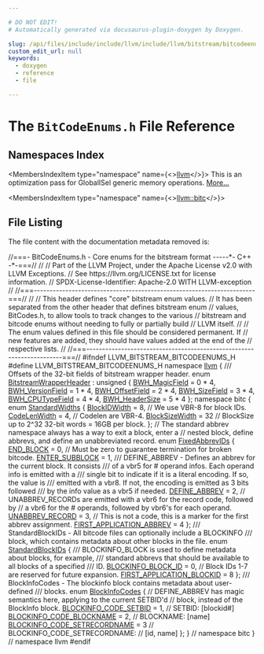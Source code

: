```yaml
---

# DO NOT EDIT!
# Automatically generated via docusaurus-plugin-doxygen by Doxygen.

slug: /api/files/include/include/llvm/include/llvm/bitstream/bitcodeenums-h
custom_edit_url: null
keywords:
  - doxygen
  - reference
  - file

---
```





# The `BitCodeEnums.h` File Reference

<DoxygenPage pluginConfig={pluginConfig}>



## Namespaces Index

<MembersIndex>

<MembersIndexItem
  type="namespace"
  name={<><a href="/docs/api/namespaces/llvm">llvm</a></>}>
This is an optimization pass for GlobalISel generic memory operations. <a href="/docs/api/namespaces/llvm/#details">More...</a>
</MembersIndexItem>

<MembersIndexItem
  type="namespace"
  name={<><a href="/docs/api/namespaces/llvm/bitc">llvm::bitc</a></>}>
</MembersIndexItem>

</MembersIndex>


## File Listing

The file content with the documentation metadata removed is:

<ProgramListing>

<Link id="l00001" /><CodeLine lineNumber="1"><Highlight kind="comment">//===- BitCodeEnums.h - Core enums for the bitstream format -----&#42;- C++ -&#42;-===//</Highlight><Highlight kind="normal"></Highlight></CodeLine>
<Link id="l00002" /><CodeLine lineNumber="2"><Highlight kind="normal"></Highlight><Highlight kind="comment">//</Highlight><Highlight kind="normal"></Highlight></CodeLine>
<Link id="l00003" /><CodeLine lineNumber="3"><Highlight kind="normal"></Highlight><Highlight kind="comment">// Part of the LLVM Project, under the Apache License v2.0 with LLVM Exceptions.</Highlight><Highlight kind="normal"></Highlight></CodeLine>
<Link id="l00004" /><CodeLine lineNumber="4"><Highlight kind="normal"></Highlight><Highlight kind="comment">// See https://llvm.org/LICENSE.txt for license information.</Highlight><Highlight kind="normal"></Highlight></CodeLine>
<Link id="l00005" /><CodeLine lineNumber="5"><Highlight kind="normal"></Highlight><Highlight kind="comment">// SPDX-License-Identifier: Apache-2.0 WITH LLVM-exception</Highlight><Highlight kind="normal"></Highlight></CodeLine>
<Link id="l00006" /><CodeLine lineNumber="6"><Highlight kind="normal"></Highlight><Highlight kind="comment">//</Highlight><Highlight kind="normal"></Highlight></CodeLine>
<Link id="l00007" /><CodeLine lineNumber="7"><Highlight kind="normal"></Highlight><Highlight kind="comment">//===----------------------------------------------------------------------===//</Highlight><Highlight kind="normal"></Highlight></CodeLine>
<Link id="l00008" /><CodeLine lineNumber="8"><Highlight kind="normal"></Highlight><Highlight kind="comment">//</Highlight><Highlight kind="normal"></Highlight></CodeLine>
<Link id="l00009" /><CodeLine lineNumber="9"><Highlight kind="normal"></Highlight><Highlight kind="comment">// This header defines &quot;core&quot; bitstream enum values.</Highlight><Highlight kind="normal"></Highlight></CodeLine>
<Link id="l00010" /><CodeLine lineNumber="10"><Highlight kind="normal"></Highlight><Highlight kind="comment">// It has been separated from the other header that defines bitstream enum</Highlight><Highlight kind="normal"></Highlight></CodeLine>
<Link id="l00011" /><CodeLine lineNumber="11"><Highlight kind="normal"></Highlight><Highlight kind="comment">// values, BitCodes.h, to allow tools to track changes to the various</Highlight><Highlight kind="normal"></Highlight></CodeLine>
<Link id="l00012" /><CodeLine lineNumber="12"><Highlight kind="normal"></Highlight><Highlight kind="comment">// bitstream and bitcode enums without needing to fully or partially build</Highlight><Highlight kind="normal"></Highlight></CodeLine>
<Link id="l00013" /><CodeLine lineNumber="13"><Highlight kind="normal"></Highlight><Highlight kind="comment">// LLVM itself.</Highlight><Highlight kind="normal"></Highlight></CodeLine>
<Link id="l00014" /><CodeLine lineNumber="14"><Highlight kind="normal"></Highlight><Highlight kind="comment">//</Highlight><Highlight kind="normal"></Highlight></CodeLine>
<Link id="l00015" /><CodeLine lineNumber="15"><Highlight kind="normal"></Highlight><Highlight kind="comment">// The enum values defined in this file should be considered permanent.  If</Highlight><Highlight kind="normal"></Highlight></CodeLine>
<Link id="l00016" /><CodeLine lineNumber="16"><Highlight kind="normal"></Highlight><Highlight kind="comment">// new features are added, they should have values added at the end of the</Highlight><Highlight kind="normal"></Highlight></CodeLine>
<Link id="l00017" /><CodeLine lineNumber="17"><Highlight kind="normal"></Highlight><Highlight kind="comment">// respective lists.</Highlight><Highlight kind="normal"></Highlight></CodeLine>
<Link id="l00018" /><CodeLine lineNumber="18"><Highlight kind="normal"></Highlight><Highlight kind="comment">//</Highlight><Highlight kind="normal"></Highlight></CodeLine>
<Link id="l00019" /><CodeLine lineNumber="19"><Highlight kind="normal"></Highlight><Highlight kind="comment">//===----------------------------------------------------------------------===//</Highlight><Highlight kind="normal"></Highlight></CodeLine>
<Link id="l00020" /><CodeLine lineNumber="20"><Highlight kind="normal"></Highlight></CodeLine>
<Link id="l00021" /><CodeLine lineNumber="21"><Highlight kind="normal"></Highlight><Highlight kind="preprocessor">#ifndef LLVM&#95;BITSTREAM&#95;BITCODEENUMS&#95;H</Highlight><Highlight kind="normal"></Highlight></CodeLine>
<Link id="l00022" /><CodeLine lineNumber="22"><Highlight kind="normal"></Highlight><Highlight kind="preprocessor">#define LLVM&#95;BITSTREAM&#95;BITCODEENUMS&#95;H</Highlight><Highlight kind="normal"></Highlight></CodeLine>
<Link id="l00023" /><CodeLine lineNumber="23"><Highlight kind="normal"></Highlight></CodeLine>
<Link id="l00024" /><CodeLine lineNumber="24"><Highlight kind="normal"></Highlight><Highlight kind="keyword">namespace </Highlight><Highlight kind="normal"><a href="/docs/api/namespaces/llvm">llvm</a> &#123;</Highlight><Highlight kind="comment"></Highlight></CodeLine>
<Link id="l00025" /><CodeLine lineNumber="25"><Highlight kind="comment">/// Offsets of the 32-bit fields of bitstream wrapper header.</Highlight><Highlight kind="normal"></Highlight></CodeLine>
<Link id="l00026" /><CodeLine lineNumber="26" lineLink="/docs/api/namespaces/llvm/#a35ecf782614a4d3dd4fce5c373c25be5"><Highlight kind="normal"></Highlight><Highlight kind="keyword">enum</Highlight><Highlight kind="normal"> <a href="/docs/api/namespaces/llvm/#a35ecf782614a4d3dd4fce5c373c25be5">BitstreamWrapperHeader</a> : </Highlight><Highlight kind="keywordtype">unsigned</Highlight><Highlight kind="normal"> &#123;</Highlight></CodeLine>
<Link id="l00027" /><CodeLine lineNumber="27" lineLink="/docs/api/namespaces/llvm/#a35ecf782614a4d3dd4fce5c373c25be5a985f1ac192423bce1eff2bdebf87cb2d"><Highlight kind="normal">  <a href="/docs/api/namespaces/llvm/#a35ecf782614a4d3dd4fce5c373c25be5a985f1ac192423bce1eff2bdebf87cb2d">BWH&#95;MagicField</a> = 0 &#42; 4,</Highlight></CodeLine>
<Link id="l00028" /><CodeLine lineNumber="28" lineLink="/docs/api/namespaces/llvm/#a35ecf782614a4d3dd4fce5c373c25be5a7ea126f72d3dab30cb47c6dac4b727ec"><Highlight kind="normal">  <a href="/docs/api/namespaces/llvm/#a35ecf782614a4d3dd4fce5c373c25be5a7ea126f72d3dab30cb47c6dac4b727ec">BWH&#95;VersionField</a> = 1 &#42; 4,</Highlight></CodeLine>
<Link id="l00029" /><CodeLine lineNumber="29" lineLink="/docs/api/namespaces/llvm/#a35ecf782614a4d3dd4fce5c373c25be5a294c560891082c28141beb9cd0b6c774"><Highlight kind="normal">  <a href="/docs/api/namespaces/llvm/#a35ecf782614a4d3dd4fce5c373c25be5a294c560891082c28141beb9cd0b6c774">BWH&#95;OffsetField</a> = 2 &#42; 4,</Highlight></CodeLine>
<Link id="l00030" /><CodeLine lineNumber="30" lineLink="/docs/api/namespaces/llvm/#a35ecf782614a4d3dd4fce5c373c25be5ac93160dde10ce8f4f14af2a05c3f781f"><Highlight kind="normal">  <a href="/docs/api/namespaces/llvm/#a35ecf782614a4d3dd4fce5c373c25be5ac93160dde10ce8f4f14af2a05c3f781f">BWH&#95;SizeField</a> = 3 &#42; 4,</Highlight></CodeLine>
<Link id="l00031" /><CodeLine lineNumber="31" lineLink="/docs/api/namespaces/llvm/#a35ecf782614a4d3dd4fce5c373c25be5aa9197279828bc3d9c496e12ddef7cebb"><Highlight kind="normal">  <a href="/docs/api/namespaces/llvm/#a35ecf782614a4d3dd4fce5c373c25be5aa9197279828bc3d9c496e12ddef7cebb">BWH&#95;CPUTypeField</a> = 4 &#42; 4,</Highlight></CodeLine>
<Link id="l00032" /><CodeLine lineNumber="32" lineLink="/docs/api/namespaces/llvm/#a35ecf782614a4d3dd4fce5c373c25be5aa0bac122dc15039041afae282817da50"><Highlight kind="normal">  <a href="/docs/api/namespaces/llvm/#a35ecf782614a4d3dd4fce5c373c25be5aa0bac122dc15039041afae282817da50">BWH&#95;HeaderSize</a> = 5 &#42; 4</Highlight></CodeLine>
<Link id="l00033" /><CodeLine lineNumber="33"><Highlight kind="normal">&#125;;</Highlight></CodeLine>
<Link id="l00034" /><CodeLine lineNumber="34"><Highlight kind="normal"></Highlight></CodeLine>
<Link id="l00035" /><CodeLine lineNumber="35"><Highlight kind="normal"></Highlight><Highlight kind="keyword">namespace </Highlight><Highlight kind="normal">bitc &#123;</Highlight></CodeLine>
<Link id="l00036" /><CodeLine lineNumber="36" lineLink="/docs/api/namespaces/llvm/bitc/#a9bbccfa3e710e59b93cc5a5bf8908cf9"><Highlight kind="normal"></Highlight><Highlight kind="keyword">enum</Highlight><Highlight kind="normal"> <a href="/docs/api/namespaces/llvm/bitc/#a9bbccfa3e710e59b93cc5a5bf8908cf9">StandardWidths</a> &#123;</Highlight></CodeLine>
<Link id="l00037" /><CodeLine lineNumber="37" lineLink="/docs/api/namespaces/llvm/bitc/#a9bbccfa3e710e59b93cc5a5bf8908cf9a4ae63f558586ca60ba786b672433ed5b"><Highlight kind="normal">  <a href="/docs/api/namespaces/llvm/bitc/#a9bbccfa3e710e59b93cc5a5bf8908cf9a4ae63f558586ca60ba786b672433ed5b">BlockIDWidth</a> = 8,   </Highlight><Highlight kind="comment">// We use VBR-8 for block IDs.</Highlight><Highlight kind="normal"></Highlight></CodeLine>
<Link id="l00038" /><CodeLine lineNumber="38" lineLink="/docs/api/namespaces/llvm/bitc/#a9bbccfa3e710e59b93cc5a5bf8908cf9a81e88c5ec4ef96d2e57203df2ca9c7f8"><Highlight kind="normal">  <a href="/docs/api/namespaces/llvm/bitc/#a9bbccfa3e710e59b93cc5a5bf8908cf9a81e88c5ec4ef96d2e57203df2ca9c7f8">CodeLenWidth</a> = 4,   </Highlight><Highlight kind="comment">// Codelen are VBR-4.</Highlight><Highlight kind="normal"></Highlight></CodeLine>
<Link id="l00039" /><CodeLine lineNumber="39" lineLink="/docs/api/namespaces/llvm/bitc/#a9bbccfa3e710e59b93cc5a5bf8908cf9aa1212eb73e20141e515bcf2f6cba192b"><Highlight kind="normal">  <a href="/docs/api/namespaces/llvm/bitc/#a9bbccfa3e710e59b93cc5a5bf8908cf9aa1212eb73e20141e515bcf2f6cba192b">BlockSizeWidth</a> = 32 </Highlight><Highlight kind="comment">// BlockSize up to 2^32 32-bit words = 16GB per block.</Highlight><Highlight kind="normal"></Highlight></CodeLine>
<Link id="l00040" /><CodeLine lineNumber="40"><Highlight kind="normal">&#125;;</Highlight></CodeLine>
<Link id="l00041" /><CodeLine lineNumber="41"><Highlight kind="normal"></Highlight></CodeLine>
<Link id="l00042" /><CodeLine lineNumber="42"><Highlight kind="normal"></Highlight><Highlight kind="comment">// The standard abbrev namespace always has a way to exit a block, enter a</Highlight><Highlight kind="normal"></Highlight></CodeLine>
<Link id="l00043" /><CodeLine lineNumber="43"><Highlight kind="normal"></Highlight><Highlight kind="comment">// nested block, define abbrevs, and define an unabbreviated record.</Highlight><Highlight kind="normal"></Highlight></CodeLine>
<Link id="l00044" /><CodeLine lineNumber="44" lineLink="/docs/api/namespaces/llvm/bitc/#ab7a76f80792b96a4291e2d1dd1403887"><Highlight kind="normal"></Highlight><Highlight kind="keyword">enum</Highlight><Highlight kind="normal"> <a href="/docs/api/namespaces/llvm/bitc/#ab7a76f80792b96a4291e2d1dd1403887">FixedAbbrevIDs</a> &#123;</Highlight></CodeLine>
<Link id="l00045" /><CodeLine lineNumber="45" lineLink="/docs/api/namespaces/llvm/bitc/#ab7a76f80792b96a4291e2d1dd1403887aee620990aa08180f9ede6fd5c8440620"><Highlight kind="normal">  <a href="/docs/api/namespaces/llvm/bitc/#ab7a76f80792b96a4291e2d1dd1403887aee620990aa08180f9ede6fd5c8440620">END&#95;BLOCK</a> = 0, </Highlight><Highlight kind="comment">// Must be zero to guarantee termination for broken bitcode.</Highlight><Highlight kind="normal"></Highlight></CodeLine>
<Link id="l00046" /><CodeLine lineNumber="46" lineLink="/docs/api/namespaces/llvm/bitc/#ab7a76f80792b96a4291e2d1dd1403887a8ade579114e64f6e93e5c2335d9790b3"><Highlight kind="normal">  <a href="/docs/api/namespaces/llvm/bitc/#ab7a76f80792b96a4291e2d1dd1403887a8ade579114e64f6e93e5c2335d9790b3">ENTER&#95;SUBBLOCK</a> = 1,</Highlight></CodeLine>
<Link id="l00047" /><CodeLine lineNumber="47"><Highlight kind="normal"></Highlight><Highlight kind="comment"></Highlight></CodeLine>
<Link id="l00048" /><CodeLine lineNumber="48"><Highlight kind="comment">  /// DEFINE&#95;ABBREV - Defines an abbrev for the current block.  It consists</Highlight></CodeLine>
<Link id="l00049" /><CodeLine lineNumber="49"><Highlight kind="comment">  /// of a vbr5 for # operand infos.  Each operand info is emitted with a</Highlight></CodeLine>
<Link id="l00050" /><CodeLine lineNumber="50"><Highlight kind="comment">  /// single bit to indicate if it is a literal encoding.  If so, the value is</Highlight></CodeLine>
<Link id="l00051" /><CodeLine lineNumber="51"><Highlight kind="comment">  /// emitted with a vbr8.  If not, the encoding is emitted as 3 bits followed</Highlight></CodeLine>
<Link id="l00052" /><CodeLine lineNumber="52"><Highlight kind="comment">  /// by the info value as a vbr5 if needed.</Highlight><Highlight kind="normal"></Highlight></CodeLine>
<Link id="l00053" /><CodeLine lineNumber="53" lineLink="/docs/api/namespaces/llvm/bitc/#ab7a76f80792b96a4291e2d1dd1403887a0353c03d98b211f15e10bad35397bf8d"><Highlight kind="normal">  <a href="/docs/api/namespaces/llvm/bitc/#ab7a76f80792b96a4291e2d1dd1403887a0353c03d98b211f15e10bad35397bf8d">DEFINE&#95;ABBREV</a> = 2,</Highlight></CodeLine>
<Link id="l00054" /><CodeLine lineNumber="54"><Highlight kind="normal"></Highlight></CodeLine>
<Link id="l00055" /><CodeLine lineNumber="55"><Highlight kind="normal">  </Highlight><Highlight kind="comment">// UNABBREV&#95;RECORDs are emitted with a vbr6 for the record code, followed by</Highlight><Highlight kind="normal"></Highlight></CodeLine>
<Link id="l00056" /><CodeLine lineNumber="56"><Highlight kind="normal">  </Highlight><Highlight kind="comment">// a vbr6 for the # operands, followed by vbr6&#39;s for each operand.</Highlight><Highlight kind="normal"></Highlight></CodeLine>
<Link id="l00057" /><CodeLine lineNumber="57" lineLink="/docs/api/namespaces/llvm/bitc/#ab7a76f80792b96a4291e2d1dd1403887a5436567dadf1048914764efde6bcc891"><Highlight kind="normal">  <a href="/docs/api/namespaces/llvm/bitc/#ab7a76f80792b96a4291e2d1dd1403887a5436567dadf1048914764efde6bcc891">UNABBREV&#95;RECORD</a> = 3,</Highlight></CodeLine>
<Link id="l00058" /><CodeLine lineNumber="58"><Highlight kind="normal"></Highlight></CodeLine>
<Link id="l00059" /><CodeLine lineNumber="59"><Highlight kind="normal">  </Highlight><Highlight kind="comment">// This is not a code, this is a marker for the first abbrev assignment.</Highlight><Highlight kind="normal"></Highlight></CodeLine>
<Link id="l00060" /><CodeLine lineNumber="60" lineLink="/docs/api/namespaces/llvm/bitc/#ab7a76f80792b96a4291e2d1dd1403887a81e1f263b022b7989aa71fb623b62be8"><Highlight kind="normal">  <a href="/docs/api/namespaces/llvm/bitc/#ab7a76f80792b96a4291e2d1dd1403887a81e1f263b022b7989aa71fb623b62be8">FIRST&#95;APPLICATION&#95;ABBREV</a> = 4</Highlight></CodeLine>
<Link id="l00061" /><CodeLine lineNumber="61"><Highlight kind="normal">&#125;;</Highlight></CodeLine>
<Link id="l00062" /><CodeLine lineNumber="62"><Highlight kind="normal"></Highlight><Highlight kind="comment"></Highlight></CodeLine>
<Link id="l00063" /><CodeLine lineNumber="63"><Highlight kind="comment">/// StandardBlockIDs - All bitcode files can optionally include a BLOCKINFO</Highlight></CodeLine>
<Link id="l00064" /><CodeLine lineNumber="64"><Highlight kind="comment">/// block, which contains metadata about other blocks in the file.</Highlight><Highlight kind="normal"></Highlight></CodeLine>
<Link id="l00065" /><CodeLine lineNumber="65" lineLink="/docs/api/namespaces/llvm/bitc/#a8cd4dd534ba6c31e93a88ca286c4f0e5"><Highlight kind="normal"></Highlight><Highlight kind="keyword">enum</Highlight><Highlight kind="normal"> <a href="/docs/api/namespaces/llvm/bitc/#a8cd4dd534ba6c31e93a88ca286c4f0e5">StandardBlockIDs</a> &#123;</Highlight><Highlight kind="comment"></Highlight></CodeLine>
<Link id="l00066" /><CodeLine lineNumber="66"><Highlight kind="comment">  /// BLOCKINFO&#95;BLOCK is used to define metadata about blocks, for example,</Highlight></CodeLine>
<Link id="l00067" /><CodeLine lineNumber="67"><Highlight kind="comment">  /// standard abbrevs that should be available to all blocks of a specified</Highlight></CodeLine>
<Link id="l00068" /><CodeLine lineNumber="68"><Highlight kind="comment">  /// ID.</Highlight><Highlight kind="normal"></Highlight></CodeLine>
<Link id="l00069" /><CodeLine lineNumber="69" lineLink="/docs/api/namespaces/llvm/bitc/#a8cd4dd534ba6c31e93a88ca286c4f0e5a9c269366c4dc4af235c9bb24fa46f915"><Highlight kind="normal">  <a href="/docs/api/namespaces/llvm/bitc/#a8cd4dd534ba6c31e93a88ca286c4f0e5a9c269366c4dc4af235c9bb24fa46f915">BLOCKINFO&#95;BLOCK&#95;ID</a> = 0,</Highlight></CodeLine>
<Link id="l00070" /><CodeLine lineNumber="70"><Highlight kind="normal"></Highlight></CodeLine>
<Link id="l00071" /><CodeLine lineNumber="71"><Highlight kind="normal">  </Highlight><Highlight kind="comment">// Block IDs 1-7 are reserved for future expansion.</Highlight><Highlight kind="normal"></Highlight></CodeLine>
<Link id="l00072" /><CodeLine lineNumber="72" lineLink="/docs/api/namespaces/llvm/bitc/#a8cd4dd534ba6c31e93a88ca286c4f0e5ace7b0ab991cf2f44fb20f2f69cd3fdaa"><Highlight kind="normal">  <a href="/docs/api/namespaces/llvm/bitc/#a8cd4dd534ba6c31e93a88ca286c4f0e5ace7b0ab991cf2f44fb20f2f69cd3fdaa">FIRST&#95;APPLICATION&#95;BLOCKID</a> = 8</Highlight></CodeLine>
<Link id="l00073" /><CodeLine lineNumber="73"><Highlight kind="normal">&#125;;</Highlight></CodeLine>
<Link id="l00074" /><CodeLine lineNumber="74"><Highlight kind="normal"></Highlight><Highlight kind="comment"></Highlight></CodeLine>
<Link id="l00075" /><CodeLine lineNumber="75"><Highlight kind="comment">/// BlockInfoCodes - The blockinfo block contains metadata about user-defined</Highlight></CodeLine>
<Link id="l00076" /><CodeLine lineNumber="76"><Highlight kind="comment">/// blocks.</Highlight><Highlight kind="normal"></Highlight></CodeLine>
<Link id="l00077" /><CodeLine lineNumber="77" lineLink="/docs/api/namespaces/llvm/bitc/#a6860684558cab9835254eba26b2f7963"><Highlight kind="normal"></Highlight><Highlight kind="keyword">enum</Highlight><Highlight kind="normal"> <a href="/docs/api/namespaces/llvm/bitc/#a6860684558cab9835254eba26b2f7963">BlockInfoCodes</a> &#123;</Highlight></CodeLine>
<Link id="l00078" /><CodeLine lineNumber="78"><Highlight kind="normal">  </Highlight><Highlight kind="comment">// DEFINE&#95;ABBREV has magic semantics here, applying to the current SETBID&#39;d</Highlight><Highlight kind="normal"></Highlight></CodeLine>
<Link id="l00079" /><CodeLine lineNumber="79"><Highlight kind="normal">  </Highlight><Highlight kind="comment">// block, instead of the BlockInfo block.</Highlight><Highlight kind="normal"></Highlight></CodeLine>
<Link id="l00080" /><CodeLine lineNumber="80"><Highlight kind="normal"></Highlight></CodeLine>
<Link id="l00081" /><CodeLine lineNumber="81" lineLink="/docs/api/namespaces/llvm/bitc/#a6860684558cab9835254eba26b2f7963acf72b4b5b2c1c5b1310721a6715ab010"><Highlight kind="normal">  <a href="/docs/api/namespaces/llvm/bitc/#a6860684558cab9835254eba26b2f7963acf72b4b5b2c1c5b1310721a6715ab010">BLOCKINFO&#95;CODE&#95;SETBID</a> = 1,       </Highlight><Highlight kind="comment">// SETBID: &#91;blockid#&#93;</Highlight><Highlight kind="normal"></Highlight></CodeLine>
<Link id="l00082" /><CodeLine lineNumber="82" lineLink="/docs/api/namespaces/llvm/bitc/#a6860684558cab9835254eba26b2f7963a3ab749cc5d99cccffd681c29da02fa74"><Highlight kind="normal">  <a href="/docs/api/namespaces/llvm/bitc/#a6860684558cab9835254eba26b2f7963a3ab749cc5d99cccffd681c29da02fa74">BLOCKINFO&#95;CODE&#95;BLOCKNAME</a> = 2,    </Highlight><Highlight kind="comment">// BLOCKNAME: &#91;name&#93;</Highlight><Highlight kind="normal"></Highlight></CodeLine>
<Link id="l00083" /><CodeLine lineNumber="83" lineLink="/docs/api/namespaces/llvm/bitc/#a6860684558cab9835254eba26b2f7963aad1225e67df2c8e94135a067eb3f212e"><Highlight kind="normal">  <a href="/docs/api/namespaces/llvm/bitc/#a6860684558cab9835254eba26b2f7963aad1225e67df2c8e94135a067eb3f212e">BLOCKINFO&#95;CODE&#95;SETRECORDNAME</a> = 3 </Highlight><Highlight kind="comment">// BLOCKINFO&#95;CODE&#95;SETRECORDNAME:</Highlight><Highlight kind="normal"></Highlight></CodeLine>
<Link id="l00084" /><CodeLine lineNumber="84"><Highlight kind="normal">                                   </Highlight><Highlight kind="comment">//                             &#91;id, name&#93;</Highlight><Highlight kind="normal"></Highlight></CodeLine>
<Link id="l00085" /><CodeLine lineNumber="85"><Highlight kind="normal">&#125;;</Highlight></CodeLine>
<Link id="l00086" /><CodeLine lineNumber="86"><Highlight kind="normal"></Highlight></CodeLine>
<Link id="l00087" /><CodeLine lineNumber="87"><Highlight kind="normal">&#125; </Highlight><Highlight kind="comment">// namespace bitc</Highlight><Highlight kind="normal"></Highlight></CodeLine>
<Link id="l00088" /><CodeLine lineNumber="88"><Highlight kind="normal">&#125; </Highlight><Highlight kind="comment">// namespace llvm</Highlight><Highlight kind="normal"></Highlight></CodeLine>
<Link id="l00089" /><CodeLine lineNumber="89"><Highlight kind="normal"></Highlight></CodeLine>
<Link id="l00090" /><CodeLine lineNumber="90"><Highlight kind="normal"></Highlight><Highlight kind="preprocessor">#endif</Highlight></CodeLine>

</ProgramListing>


</DoxygenPage>
